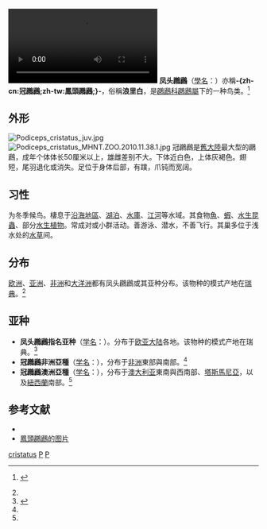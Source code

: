 {{noteTA
|T=zh-cn:凤头鸊鷉; zh-tw:冠鸊鷉; zh-hk:鳳頭鸊鷉;
|1=zh-cn:凤头鸊鷉; zh-tw:冠鸊鷉; zh-hk:鳳頭鸊鷉;
|2=zh-cn:䴙䴘目; zh-tw:鷉形目; 
}}
{{CJK-New-Char|4D19|4D18|ver=A}}
{{speciesbox
| name = 鳳頭鸊鷉
| status = LC
| status_system = IUCN3.1
| status_ref = <ref>{{IUCN|id=22696602 |title=''Podiceps cristatus'' |assessors=[[BirdLife_International|BirdLife International]]  |version=2019.3 |year=2019 |accessdate=19 August 2019}} 資料庫資料包含說明此物種被編入無危級別的原因</ref>
| image = Podiceps cristatus 2 - Lake Dulverton.jpg
| image_width = 260px
| image_caption = 繁殖羽（澳洲亞種，攝於[[塔斯馬尼亞|塔斯馬尼亞]]）
| image2 = Great Crested Grebe (Podiceps cristatus) (2).jpg
| image2_width = 260px
| image2_caption = 非繁殖羽（[[指名亞種|指名亞種]]，攝於[[奧地利|奧地利]][[萊茵河|萊茵河]]口）<br />
[[File:_Great_Crested_Grebe_(Podiceps_cristatus)_(W1CDR0001488_BD4).ogg|thumb]]
| genus = Podiceps
| species = cristatus
| authority = [[卡爾·林奈|Linnaeus]], 1758<ref name='id1297'>{{cite web| url =http://www.bioinfo.cn/db05/BjdwSpecies.php?action=view&id=1297| title =凤头鸊鷉| work =《中国动物物种编目数据库》| publisher =中国科学院微生物研究所| author =中国科学院动物研究所| accessdate =2009-04-04| deadurl =yes| archiveurl =https://web.archive.org/web/20160305023728/http://www.bioinfo.cn/db05/BjdwSpecies.php?action=view&id=1297| archivedate =2016-03-05}}</ref>
| range_map = PodicepsCristatusIUCN2019-2.png
| range_map_width = 250px
| range_map_caption ={{leftlegend|#00FF00|繁殖區|outline=gray}} 
{{leftlegend|#008000|[[留鳥|留鳥]]|outline=gray}} 
{{leftlegend|#007FFF|非繁殖區|outline=gray}}
| synonyms = *''Colymbus cristatus''<br />{{small|Linnaeus, 1758}}
}}
[[File:Great_crested_grebe_(Podiceps_cristatus)_in_the_wild.webm|thumb]]
'''凤头鸊鷉'''（[[學名|學名]]：{{lang|la|''Podiceps cristatus''}}）亦稱'''-{zh-cn:冠鸊鷉;zh-tw:鳳頭鸊鷉;}-'''，俗稱'''浪里白'''，是[[鸊鷉科|鸊鷉科]][[鸊鷉屬|鸊鷉屬]]下的一种鸟类。<ref name=AviBase>{{en}} {{cite web|url=http://avibase.bsc-eoc.org/species.jsp?lang=EN&id=429C53E3D82ACEBF&ts=1244522613594&sec=summary|title=Podiceps cristatus|work=AviBase|accessdate=2009-06-08}}</ref>

== 外形 ==

[[File:Podiceps_cristatus_juv.jpg|thumb]]
[[File:Podiceps_cristatus_MHNT.ZOO.2010.11.38.1.jpg|thumb]]
冠鸊鷉是[[舊大陸|舊大陸]]最大型的鸊鷉，成年个体体长50厘米以上，雄雌差别不大。下体近白色，上体灰褐色。翅短，尾羽退化或消失。足位于身体后部，有蹼，爪钝而宽阔。

== 习性 ==
为冬季候鸟。棲息于[[沿海地區|沿海地區]]、[[湖泊|湖泊]]、[[水庫|水庫]]、[[江河|江河]]等水域。其食物[[魚|魚]]、[[蝦|蝦]]、[[水生昆蟲|水生昆蟲]]、部分[[水生植物|水生植物]]。常成对或小群活动。善游泳、潜水，不善飞行。其巢多位于浅水处的[[水草|水草]]间。

== 分布 ==
[[欧洲|欧洲]]、[[亚洲|亚洲]]、[[非洲|非洲]]和[[大洋洲|大洋洲]]都有凤头鸊鷉或其亚种分布。该物种的模式产地在[[瑞典|瑞典]]。<ref name='id1297'/>

==亚种==
*'''凤头鸊鷉指名亚种'''（[[学名|学名]]：{{lang|la|''Podiceps cristatus cristatus''}}）。分布于[[欧亚大陆|欧亚大陆]]各地。该物种的模式产地在瑞典。<ref name='id1298'>{{cite web| url =http://www.bioinfo.cn/db05/BjdwSpecies.php?action=view&id=1298| title =凤头鸊鷉指名亚种| work =《中国动物物种编目数据库》| publisher =中国科学院微生物研究所| author =中国科学院动物研究所| accessdate =2009-04-04| deadurl =yes| archiveurl =https://web.archive.org/web/20131203122335/http://www.bioinfo.cn/db05/BjdwSpecies.php?action=view| archivedate =2013-12-03}}</ref>
*'''冠鸊鷉非洲亞種'''（[[学名|学名]]：{{lang|la|''Podiceps cristatus infuscatus''}}），分布于[[非洲|非洲]]東部與南部。<ref name=AviBase/>
*'''冠鸊鷉澳洲亞種'''（[[学名|学名]]：{{lang|la|''Podiceps cristatus australis''}}），分布于[[澳大利亚|澳大利亚]]東南與西南部、[[塔斯馬尼亞|塔斯馬尼亞]]，以及[[紐西蘭|紐西蘭]]南部。<ref name=AviBase/>

== 参考文献 ==
{{reflist}}
{{Commons|Podiceps cristatus|凤头鸊鷉}}
* {{TaiBNET| zh=冠鸊鷉 | id=380196 | binomial=Podiceps cristatus | authority=Linnaeus, 1758 | var= | accessdate=2013-01-24}}
* [https://pic.birdnet.cn/atlas//202011/15/213519fode3i3bzxsiyogi.jpg 鳳頭鸊鷉的图片]

{{Authority control}}
{{Taxonbar|from=Q25422}}

[[Category:鸊鷉屬|cristatus]]
[[Category:1758年描述的鸟类|P]]
[[Category:卡尔·林奈命名的生物分类|P]]